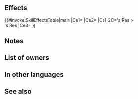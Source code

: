 {{Passive
|type=B
|name=Assured Rebirth
|exclusive=1
|canUseWeapon={{WeaponList|All}}
|canUseMove={{MoveList|All}}
|properties=random_owner
|1name=Assured Rebirth
|1tagid=SID_我が復活は成った
|1cost=300
|1effect=If unit's Res > foe's Res, unit makes a guaranteed follow-up attack. Reduces damage from attacks during combat and from area-of-effect Specials (excluding Røkkr area-of-effect Specials) by percentage = number of staff or dragon allies within 3 spaces of unit × 20, and also, if unit's Res > foe's Res, difference between stats × 4 (max 40%; total max 60%).
|1required=-
}}
==Effects==
{{#invoke:SkillEffectsTable|main
|Ce1={{Eft|Guaranteed Follow-Ups}}
|Ce2={{Eft|Damage Reduction|4 x ({{Tgt|Unit}}'s Res - {{Tgt|Foe)}}'s<br>Res) from {{Tgt|Foe}}'s attacks<br>'''&''' Non-Røkkr [[AoE Specials]]|percent=1|max=40%*}}
|Ce1-2C={{Tgt|Unit}}'s Res ><br>{{Tgt|Foe}}'s Res
|Ce3={{Eft|Damage Reduction|20 x {{Cwti|Dragon,Staff|group=1}} {{Wtp|Staff}}/[[Dragon]]<br>{{Tgt|Allies}} [[within 3 spaces]]|percent=1|max=60%*}}
}}
<b>{{Hatnote|* Total max 60%.}}</b>
==Notes==
{{UnitStatMinusFoeStat|stat=Res}}
{{Guaranteed follow-up interaction}}
{{DamagePercentageReduction}}
{{AoEDamageReduction}}
==List of owners==
{{Skill Hero List}}
==In other languages==
{{OtherLanguages
|japanese=我が復活は成った
|japaneseNotes=''My Resurrection is Complete''
|german=Wiedergeburt
|spanishEU=Renacer seguro
|spanishLA=Renacer seguro
|french=Retour garanti
|italian=Rinascita riuscita
|chineseTW=我於此復活
|portuguese=Renascer certo
}}
==See also==
{{See also skills|cond=(Description LIKE '%number of staff%dragon allies%' OR Description LIKE '%if unit_s Res > foe_s Res%× 4%') AND Exclusive='1'}}
{{Passives Navbox|B}}